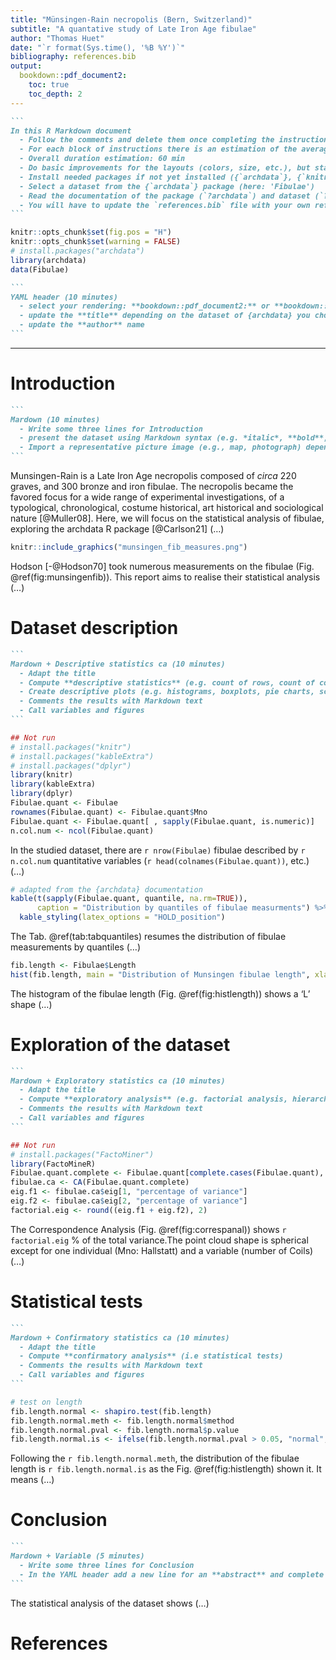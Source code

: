 ```yaml
---
title: "Münsingen-Rain necropolis (Bern, Switzerland)"
subtitle: "A quantative study of Late Iron Age fibulae"
author: "Thomas Huet"
date: "`r format(Sys.time(), '%B %Y')`"
bibliography: references.bib
output:
  bookdown::pdf_document2:
    toc: true
    toc_depth: 2
---
```


````md
```
In this R Markdown document  
  - Follow the comments and delete them once completing the instructions  
  - For each block of instructions there is an estimation of the average duration in minutes 
  - Overall duration estimation: 60 min
  - Do basic improvements for the layouts (colors, size, etc.), but stay focused on data  
  - Install needed packages if not yet installed ({`archdata`}, {`knitr`}, etc.)
  - Select a dataset from the {`archdata`} package (here: 'Fibulae') 
  - Read the documentation of the package (`?archdata`) and dataset (`?Fibulae`)
  - You will have to update the `references.bib` file with your own references
```
````


```r
knitr::opts_chunk$set(fig.pos = "H")
knitr::opts_chunk$set(warning = FALSE)
# install.packages("archdata")
library(archdata)
data(Fibulae)
```
  
  
````md
```
YAML header (10 minutes)
  - select your rendering: **bookdown::pdf_document2:** or **bookdown::html_document2:**  
  - update the **title** depending on the dataset of {archdata} you chose  
  - update the **author** name
```
````

---  
  
# Introduction

````md
```
Mardown (10 minutes)  
  - Write some three lines for Introduction 
  - present the dataset using Markdown syntax (e.g. *italic*, **bold**, lists)  
  - Import a representative picture image (e.g., map, photograph) depending on your topic  
```
````

Munsingen-Rain is a Late Iron Age necropolis composed of *circa* 220 graves, and 300 bronze and iron fibulae. The necropolis became the favored focus for a wide range of experimental investigations, of a typological, chronological, costume historical, art historical and sociological nature [@Muller08]. Here, we will focus on the statistical analysis of fibulae, exploring the archdata R package [@Carlson21] (...)

```r
knitr::include_graphics("munsingen_fib_measures.png") 
```
  
Hodson [-@Hodson70] took numerous measurements on the fibulae (Fig. \@ref(fig:munsingenfib)). This report aims to realise their statistical analysis (...)

# Dataset description

````md
```
Mardown + Descriptive statistics ca (10 minutes)  
  - Adapt the title  
  - Compute **descriptive statistics** (e.g. count of rows, count of columns, means)  
  - Create descriptive plots (e.g. histograms, boxplots, pie charts, scatterplots)  
  - Comments the results with Markdown text  
  - Call variables and figures  
```
````

```r
## Not run
# install.packages("knitr")
# install.packages("kableExtra")
# install.packages("dplyr")
library(knitr)
library(kableExtra)
library(dplyr)
Fibulae.quant <- Fibulae
rownames(Fibulae.quant) <- Fibulae.quant$Mno
Fibulae.quant <- Fibulae.quant[ , sapply(Fibulae.quant, is.numeric)]
n.col.num <- ncol(Fibulae.quant)
```

In the studied dataset, there are `r nrow(Fibulae)` fibulae described by `r n.col.num` quantitative variables (`r head(colnames(Fibulae.quant))`, etc.) (...)

```r
# adapted from the {archdata} documentation
kable(t(sapply(Fibulae.quant, quantile, na.rm=TRUE)), 
      caption = "Distribution by quantiles of fibulae measurments") %>% 
  kable_styling(latex_options = "HOLD_position")
```

The Tab. \@ref(tab:tabquantiles) resumes the distribution of fibulae measurements by quantiles (...)


```r
fib.length <- Fibulae$Length
hist(fib.length, main = "Distribution of Munsingen fibulae length", xlab = "length in cm")
```

The histogram of the fibulae length (Fig. \@ref(fig:histlength)) shows a 'L' shape (...)

# Exploration of the dataset

````md
```
Mardown + Exploratory statistics ca (10 minutes) 
  - Adapt the title  
  - Compute **exploratory analysis** (e.g. factorial analysis, hierarchical clustering)  
  - Comments the results with Markdown text
  - Call variables and figures  
```
````


```r
## Not run
# install.packages("FactoMiner")
library(FactoMineR)
Fibulae.quant.complete <- Fibulae.quant[complete.cases(Fibulae.quant), ]
fibulae.ca <- CA(Fibulae.quant.complete)
eig.f1 <- fibulae.ca$eig[1, "percentage of variance"]
eig.f2 <- fibulae.ca$eig[2, "percentage of variance"]
factorial.eig <- round((eig.f1 + eig.f2), 2)
```

The Correspondence Analysis (Fig. \@ref(fig:correspanal)) shows `r factorial.eig` % of the total variance.The point cloud shape is spherical except for one individual (Mno: Hallstatt) and a variable (number of Coils) (...)

# Statistical tests

````md
```
Mardown + Confirmatory statistics ca (10 minutes)  
  - Adapt the title  
  - Compute **confirmatory analysis** (i.e statistical tests)  
  - Comments the results with Markdown text  
  - Call variables and figures  
```
````

```r
# test on length
fib.length.normal <- shapiro.test(fib.length)
fib.length.normal.meth <- fib.length.normal$method
fib.length.normal.pval <- fib.length.normal$p.value
fib.length.normal.is <- ifelse(fib.length.normal.pval > 0.05, "normal", "not normal")
```

Following the `r fib.length.normal.meth`, the distribution of the fibulae length is `r fib.length.normal.is` as the Fig. \@ref(fig:histlength) shown it.  It means (...)


# Conclusion

````md
```
Mardown + Variable (5 minutes)  
  - Write some three lines for Conclusion  
  - In the YAML header add a new line for an **abstract** and complete it 
```
````

The statistical analysis of the dataset shows (...)

# References



















